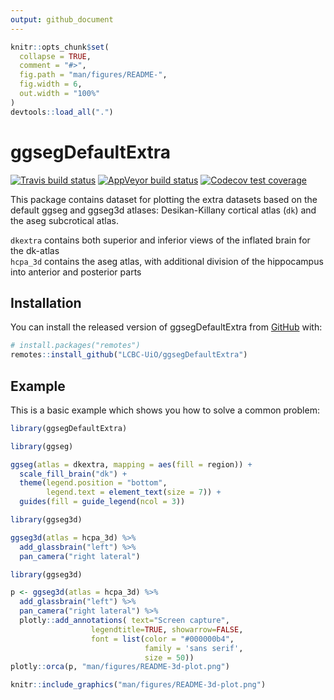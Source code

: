 ```yaml
---
output: github_document
---
```


<!-- README.md is generated from README.Rmd. Please edit that file -->

```r
knitr::opts_chunk$set(
  collapse = TRUE,
  comment = "#>",
  fig.path = "man/figures/README-",
  fig.width = 6,
  out.width = "100%"
)
devtools::load_all(".")
```

# ggsegDefaultExtra

<!-- badges: start -->
[![Travis build status](https://travis-ci.org/LCBC-UiO/ggsegDefaultExtra.svg?branch=master)](https://travis-ci.org/LCBC-UiO/ggsegDefaultExtra)
[![AppVeyor build status](https://ci.appveyor.com/api/projects/status/github/LCBC-UiO/ggsegDefaultExtra?branch=master&svg=true)](https://ci.appveyor.com/project/LCBC-UiO/ggsegDefaultExtra)
[![Codecov test coverage](https://codecov.io/gh/LCBC-UiO/ggsegDefaultExtra/branch/master/graph/badge.svg)](https://codecov.io/gh/LCBC-UiO/ggsegDefaultExtra?branch=master)
<!-- badges: end -->

This package contains dataset for plotting the extra datasets based on the default ggseg and ggseg3d atlases: Desikan-Killany cortical atlas (`dk`) and the aseg subcrotical atlas. 

`dkextra` contains both superior and inferior views of the inflated brain for the dk-atlas  
`hcpa_3d` contains the aseg atlas, with additional division of the hippocampus into anterior and posterior parts   

## Installation

You can install the released version of ggsegDefaultExtra from [GitHub](https://github.com/) with:

``` r
# install.packages("remotes")
remotes::install_github("LCBC-UiO/ggsegDefaultExtra")
```
## Example

This is a basic example which shows you how to solve a common problem:

```r
library(ggsegDefaultExtra)
```

```r
library(ggseg)

ggseg(atlas = dkextra, mapping = aes(fill = region)) +
  scale_fill_brain("dk") +
  theme(legend.position = "bottom",
        legend.text = element_text(size = 7)) +
  guides(fill = guide_legend(ncol = 3))
```

```r
library(ggseg3d)

ggseg3d(atlas = hcpa_3d) %>% 
  add_glassbrain("left") %>% 
  pan_camera("right lateral")
```

```r
library(ggseg3d)

p <- ggseg3d(atlas = hcpa_3d) %>%
  add_glassbrain("left") %>% 
  pan_camera("right lateral") %>%
  plotly::add_annotations( text="Screen capture",
                  legendtitle=TRUE, showarrow=FALSE,
                  font = list(color = "#000000b4",
                              family = 'sans serif',
                              size = 50))
plotly::orca(p, "man/figures/README-3d-plot.png")
```

```r
knitr::include_graphics("man/figures/README-3d-plot.png")
```

